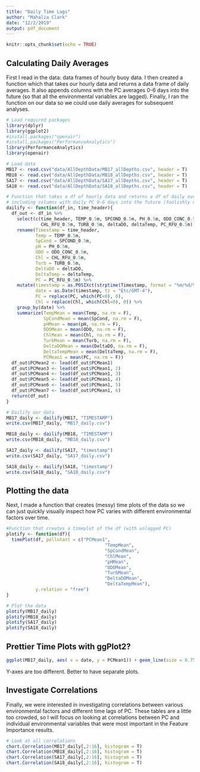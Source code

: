 ```yaml
---
title: "Daily Time Lags"
author: "Mahalia Clark"
date: "12/2/2019"
output: pdf_document
---
```


```r
knitr::opts_chunk$set(echo = TRUE)
```

## Calculating Daily Averages

First I read in the data: data frames of hourly buoy data. I then created a function which that takes our hourly data and returns a data frame of daily averages. It also appends columns with the PC averages 0-6 days into the future (so that all the environmental variables are lagged). Finally, I ran the function on our data so we could use daily averages for subsequent analyses.

```r
# Load required packages
library(dplyr)
library(ggplot2)
#install.packages("openair")
#install.packages("PerformanceAnalytics")
library(PerformanceAnalytics)
library(openair)

# Load data
MB17 <- read.csv("data/AllDepthData/MB17_allDepths.csv", header = T)
MB18 <- read.csv("data/AllDepthData/MB18_allDepths.csv", header = T)
SA17 <- read.csv("data/AllDepthData/SA17_allDepths.csv", header = T)
SA18 <- read.csv("data/AllDepthData/SA18_allDepths.csv", header = T)

# Function that takes a df of hourly data and returns a df of daily averages,
# including columns with daily PC 0-6 days into the future (foolishly named PC1-7).
dailify <- function(df_in, time_header){
  df_out <- df_in %>%
    select(c(time_header, TEMP_0.5m, SPCOND_0.5m, PH_0.5m, ODO_CONC_0.5m, 
             CHL_RFU_0.5m, TURB_0.5m, deltaDO, deltaTemp, PC_RFU_0.5m)) %>%
    rename(Timestamp = time_header,
           Temp = TEMP_0.5m, 
           SpCond = SPCOND_0.5m, 
           pH = PH_0.5m,
           ODO = ODO_CONC_0.5m,
           Chl = CHL_RFU_0.5m,
           Turb = TURB_0.5m,
           DeltaDO = deltaDO,
           DeltaTemp = deltaTemp,
           PC = PC_RFU_0.5m) %>%
    mutate(timestamp = as.POSIXct(strptime(Timestamp, format = "%m/%d/%Y %H:%M", tz = "Etc/GMT-4")),
           date = as.Date(timestamp, tz = "Etc/GMT-4"), 
           PC = replace(PC, which(PC<0), 0), 
           Chl = replace(Chl, which(Chl<0), 0)) %>% 
    group_by(date) %>%
    summarize(TempMean = mean(Temp, na.rm = F), 
              SpCondMean = mean(SpCond, na.rm = F), 
              pHMean = mean(pH, na.rm = F),
              ODOMean = mean(ODO, na.rm = F),
              ChlMean = mean(Chl, na.rm = F), 
              TurbMean = mean(Turb, na.rm = F),
              DeltaDOMean = mean(DeltaDO, na.rm = F), 
              DeltaTempMean = mean(DeltaTemp, na.rm = F), 
              PCMean1 = mean(PC, na.rm = F))
  df_out$PCMean2 <- lead(df_out$PCMean1)
  df_out$PCMean3 <- lead(df_out$PCMean1, 2)
  df_out$PCMean4 <- lead(df_out$PCMean1, 3)
  df_out$PCMean5 <- lead(df_out$PCMean1, 4)
  df_out$PCMean6 <- lead(df_out$PCMean1, 5)
  df_out$PCMean7 <- lead(df_out$PCMean1, 6)
  return(df_out)
}

# Dailify our data
MB17_daily <- dailify(MB17, "TIMESTAMP")
write.csv(MB17_daily, "MB17_daily.csv")

MB18_daily <- dailify(MB18, "TIMESTAMP")
write.csv(MB18_daily, "MB18_daily.csv")

SA17_daily <- dailify(SA17, "timestamp")
write.csv(SA17_daily, "SA17_daily.csv")

SA18_daily <- dailify(SA18, "timestamp")
write.csv(SA18_daily, "SA18_daily.csv")

```

## Plotting the data

Next, I made a function that creates (messy) time plots of the data so we can just quickly visually inspect how PC varies with different environmental factors over time.

```r
#Function that creates a timeplot of the df (with unlagged PC)
plotify <- function(df){
  timePlot(df, pollutant = c("PCMean1",
                                     "TempMean", 
                                     "SpCondMean",
                                     "ChlMean",
                                     "pHMean", 
                                     "ODOMean",
                                     "TurbMean",
                                     "DeltaDOMean",
                                     "DeltaTempMean"),
           y.relation = "free")
}

# Plot the data
plotify(MB17_daily)
plotify(MB18_daily)
plotify(SA17_daily)
plotify(SA18_daily)
```

## Prettier Time Plots with ggPlot2?

```r
ggplot(MB17_daily, aes( x = date, y = PCMean1)) + geom_line(size = 0.75) + labs(title = " PC over Time") + xlab("Time") + ylab("PC") + geom_line(data = MB17_daily, aes(x = date, y = DeltaTempMean), color = "red") + geom_line(data = MB17_daily, aes(x = date, y = SpCondMean), color = "green")
```
Y-axes are too different. Better to have separate plots.

## Investigate Correlations

Finally, we were interested in investigating correlations between various environmental factors and different time lags of PC. These tables are a little too crowded, so I will focus on looking at correlations between PC and individual environmental variables that were most important in the Feature Importance results.

```r
# Look at all correlations
chart.Correlation(MB17_daily[,2:16], histogram = T)
chart.Correlation(MB18_daily[,2:16], histogram = T)
chart.Correlation(SA17_daily[,2:16], histogram = T)
chart.Correlation(SA18_daily[,2:16], histogram = T)
```


